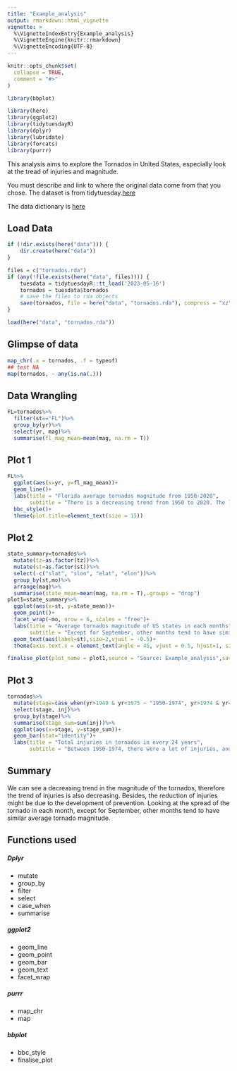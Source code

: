 ```yaml
---
title: "Example_analysis"
output: rmarkdown::html_vignette
vignette: >
  %\VignetteIndexEntry{Example_analysis}
  %\VignetteEngine{knitr::rmarkdown}
  %\VignetteEncoding{UTF-8}
---
```


```r
knitr::opts_chunk$set(
  collapse = TRUE,
  comment = "#>"
)
```

```r
library(bbplot)
```

```r
library(here)
library(ggplot2)
library(tidytuesdayR)
library(dplyr)
library(lubridate)
library(forcats)
library(purrr)
```

This analysis aims to explore the Tornados in United States, especially look at the tread of injuries and magnitude. 

You must describe and link to where the original data come from that you chose.
The dataset is from tidytuesday.[here](https://github.com/rfordatascience/tidytuesday/blob/master/data/2023/2023-05-16/readme.md#tornados)


The data dictionary is [here](https://github.com/rfordatascience/tidytuesday/blob/master/data/2023/2023-05-16/readme.md#data-dictionary)


## Load Data

```r
if (!dir.exists(here("data"))) {
    dir.create(here("data"))
}

files = c("tornados.rda")
if (any(!file.exists(here("data", files)))) {
    tuesdata = tidytuesdayR::tt_load('2023-05-16')
    tornados = tuesdata$tornados
    # save the files to rda objects
    save(tornados, file = here("data", "tornados.rda"), compress = "xz")
}

load(here("data", "tornados.rda"))

```

## Glimpse of data   

```r
map_chr(.x = tornados, .f = typeof)
## test NA
map(tornados, ~ any(is.na(.)))
```

## Data Wrangling    
```r
FL=tornados%>%
  filter(st=="FL")%>%
  group_by(yr)%>%
  select(yr, mag)%>%
  summarise(fl_mag_mean=mean(mag, na.rm = T))

```

## Plot 1  

```r
FL%>%
  ggplot(aes(x=yr, y=fl_mag_mean))+
  geom_line()+
  labs(title = "Florida average tornados magnitude from 1950-2020",
       subtitle = "There is a decreasing trend from 1950 to 2020. The lowest period is around 2000.",  x="years", y="average tornados magnitude", caption = "Chuyi Sun")+
  bbc_style()+
  theme(plot.title=element_text(size = 15))

```

## Plot 2 
```r
state_summary=tornados%>%
  mutate(tz=as.factor(tz))%>%
  mutate(st=as.factor(st))%>%
  select(-c("slat", "slon", "elat", "elon"))%>%
  group_by(st,mo)%>%
  arrange(mag)%>%
  summarise(state_mean=mean(mag, na.rm = T),.groups = "drop")
plot1=state_summary%>%
  ggplot(aes(x=st, y=state_mean))+
  geom_point()+
  facet_wrap(~mo, nrow = 6, scales = "free")+ 
  labs(title = "Average tornados magnitude of US states in each months",
       subtitle = "Except for September, other months tend to have similar average tornado magnitude. Alaska almost never has a tornado.", x="States", y="average tornados magnitude", caption = "Chuyi Sun")+
  geom_text(aes(label=st),size=2,vjust = -0.5)+
  theme(axis.text.x = element_text(angle = 45, vjust = 0.5, hjust=1, size = 5))

finalise_plot(plot_name = plot1,source = "Source: Example_analysis",save_filepath = "state_summary.png")
```

## Plot 3  

```r
tornados%>%
  mutate(stage=case_when(yr>1949 & yr<1975 ~ "1950-1974", yr>1974 & yr<2000 ~ "1975-1999",yr>1999 & yr<2025 ~ "2000-2024"))%>%
  select(stage, inj)%>%
  group_by(stage)%>%
  summarise(stage_sum=sum(inj))%>%
  ggplot(aes(x=stage, y=stage_sum))+
  geom_bar(stat="identity")+
  labs(title = "Total injuries in tornados in every 24 years",
       subtitle = "Between 1950-1974, there were a lot of injuries, and 2000-2024 had the lowest injuries. There is a decreasing trend over time.", x="States", y="average tornados magnitude", caption = "Chuyi Sun")

```

## Summary  

We can see a decreasing trend in the magnitude of the tornados, therefore the trend of injuries is also decreasing. Besides, the reduction of injuries might be due to the development of prevention. Looking at the spread of the tornado in each month, except for September, other months tend to have similar average tornado magnitude.

## Functions used 

##### Dplyr  

* mutate
* group_by
* filter
* select
* case_when
* summarise


##### ggplot2  

* geom_line
* geom_point
* geom_bar
* geom_text
* facet_wrap

##### purrr 

* map_chr
* map 

##### bbplot  
* bbc_style
* finalise_plot




